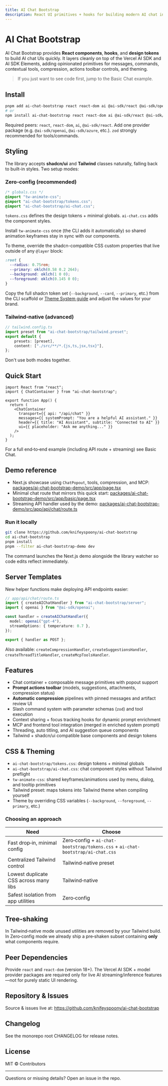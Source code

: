 ```yaml
---
title: AI Chat Bootstrap
description: React UI primitives + hooks for building modern AI chat interfaces quickly. Overview, install options, theming, and core features.
---
```



# AI Chat Bootstrap

AI Chat Bootstrap provides **React components**, **hooks**, and **design tokens** to build AI chat UIs quickly. It layers cleanly on top of the Vercel AI SDK and AI SDK Elements, adding opinionated primitives for messages, commands, contextual tools, compression, actions toolbar controls, and theming.

> If you just want to see code first, jump to the <Link href="/chat/basic-chat">Basic Chat example</Link>.

## Install

```bash
pnpm add ai-chat-bootstrap react react-dom ai @ai-sdk/react @ai-sdk/openai zod
# or
npm install ai-chat-bootstrap react react-dom ai @ai-sdk/react @ai-sdk/openai zod
```

Required peers: `react`, `react-dom`, `ai`, `@ai-sdk/react`. Add one provider package (e.g. `@ai-sdk/openai`, `@ai-sdk/azure`, etc.). `zod` strongly recommended for tools/commands.

## Styling

The library accepts **shadcn/ui** and **Tailwind** classes naturally, falling back to built-in styles. Two setup modes:

### Zero‑config (recommended)

```css
/* globals.css */
@import "tw-animate-css";
@import "ai-chat-bootstrap/tokens.css";
@import "ai-chat-bootstrap/ai-chat.css";
```

`tokens.css` defines the design tokens + minimal globals. `ai-chat.css` adds the component styles.

Install `tw-animate-css` once (the CLI adds it automatically) so shared animation keyframes stay in sync with our components.

To theme, override the shadcn-compatible CSS custom properties that live outside of any `@layer` block:
```css
:root {
  --radius: 0.75rem;
  --primary: oklch(0.58 0.2 264);
  --background: oklch(1 0 0);
  --foreground: oklch(0.145 0 0);
}
```
Copy the full shadcn token set (`--background`, `--card`, `--primary`, etc.) from the CLI scaffold or [Theme System guide](/styling/theme) and adjust the values for your brand.

### Tailwind‑native (advanced)

```ts
// tailwind.config.ts
import preset from "ai-chat-bootstrap/tailwind.preset";
export default {
	presets: [preset],
	content: ["./src/**/*.{js,ts,jsx,tsx}"],
};
```

Don't use both modes together.

## Quick Start

```tsx
import React from "react";
import { ChatContainer } from "ai-chat-bootstrap";

export function App() {
  return (
    <ChatContainer
      transport={{ api: "/api/chat" }}
      messages={{ systemPrompt: "You are a helpful AI assistant." }}
      header={{ title: "AI Assistant", subtitle: "Connected to AI" }}
      ui={{ placeholder: "Ask me anything..." }}
    />
  );
}
```

For a full end‑to‑end example (including API route + streaming) see <Link href="/chat/basic-chat">Basic Chat</Link>.

## Demo reference

- Next.js showcase using `ChatPopout`, tools, compression, and MCP: [packages/ai-chat-bootstrap-demo/src/app/page.tsx](https://github.com/knifeyspoony/ai-chat-bootstrap/blob/main/packages/ai-chat-bootstrap-demo/src/app/page.tsx)
- Minimal chat route that mirrors this quick start: [packages/ai-chat-bootstrap-demo/src/app/basic/page.tsx](https://github.com/knifeyspoony/ai-chat-bootstrap/blob/main/packages/ai-chat-bootstrap-demo/src/app/basic/page.tsx)
- Streaming API handler used by the demo: [packages/ai-chat-bootstrap-demo/src/app/api/chat/route.ts](https://github.com/knifeyspoony/ai-chat-bootstrap/blob/main/packages/ai-chat-bootstrap-demo/src/app/api/chat/route.ts)

### Run it locally

```bash
git clone https://github.com/knifeyspoony/ai-chat-bootstrap
cd ai-chat-bootstrap
pnpm install
pnpm --filter ai-chat-bootstrap-demo dev
```

The command launches the Next.js demo alongside the library watcher so code edits reflect immediately.

## Server Templates

New helper functions make deploying API endpoints easier:

```ts
// app/api/chat/route.ts
import { createAIChatHandler } from "ai-chat-bootstrap/server";
import { openai } from "@ai-sdk/openai";

const handler = createAIChatHandler({
  model: openai("gpt-4"),
  streamOptions: { temperature: 0.7 },
});

export { handler as POST };
```

Also available: `createCompressionHandler`, `createSuggestionsHandler`, `createThreadTitleHandler`, `createMcpToolsHandler`.

## Features

- Chat container + composable message primitives with popout support
- **Prompt actions toolbar** (models, suggestions, attachments, compression status)
- **Automatic compression** pipelines with pinned messages and artifact review UI
- Slash command system with parameter schemas (`zod`) and tool execution
- Context sharing + focus tracking hooks for dynamic prompt enrichment
- MCP and frontend tool integration (merged in enriched system prompt)
- Threading, auto titling, and AI suggestion queue components
- Tailwind + shadcn/ui compatible base components and design tokens

## CSS & Theming

- `ai-chat-bootstrap/tokens.css`: design tokens + minimal globals
- `ai-chat-bootstrap/ai-chat.css`: chat component styles without Tailwind preflight
- `tw-animate-css`: shared keyframes/animations used by menu, dialog, and tooltip primitives
- Tailwind preset: maps tokens into Tailwind theme when compiling yourself
- Theme by overriding CSS variables (`--background`, `--foreground`, `--primary`, etc.)

### Choosing an approach

| Need | Choose |
| ---- | ------ |
| Fast drop‑in, minimal config | Zero‑config + `ai-chat-bootstrap/tokens.css` + `ai-chat-bootstrap/ai-chat.css` |
| Centralized Tailwind control | Tailwind‑native preset |
| Lowest duplicate CSS across many libs | Tailwind‑native |
| Safest isolation from app utilities | Zero‑config |

## Tree‑shaking

In Tailwind‑native mode unused utilities are removed by your Tailwind build. In Zero‑config mode we already ship a pre‑shaken subset containing **only** what components require.

## Peer Dependencies

Provide `react` and `react-dom` (version 18+). The Vercel AI SDK + model provider packages are required only for live AI streaming/inference features—not for purely static UI rendering.

## Repository & Issues

Source & issues live at: https://github.com/knifeyspoony/ai-chat-bootstrap

## Changelog

See the monorepo root <Link href="https://github.com/knifeyspoony/ai-chat-bootstrap/blob/main/CHANGELOG.md">CHANGELOG</Link> for release notes.

## License

MIT © Contributors

---

Questions or missing details? Open an issue in the repo.
